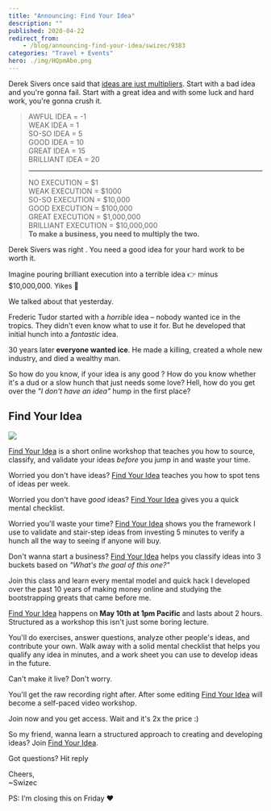 ```yaml
---
title: "Announcing: Find Your Idea"
description: ""
published: 2020-04-22
redirect_from:
    - /blog/announcing-find-your-idea/swizec/9383
categories: "Travel + Events"
hero: ./img/HQpmAbo.png
---
```


Derek Sivers once said that [ideas are just multipliers](https://sivers.org/multiply). Start with a bad idea and you're gonna fail. Start with a great idea and with some luck and hard work, you're gonna crush it.

> AWFUL IDEA = -1  
> WEAK IDEA = 1  
> SO-SO IDEA = 5  
> GOOD IDEA = 10  
> GREAT IDEA = 15  
> BRILLIANT IDEA = 20
>
> ---
>
> NO EXECUTION = $1  
> WEAK EXECUTION = $1000  
> SO-SO EXECUTION = $10,000  
> GOOD EXECUTION = $100,000  
> GREAT EXECUTION = $1,000,000  
> BRILLIANT EXECUTION = $10,000,000  
> **To make a business, you need to multiply the two.**

Derek Sivers was right . You need a good idea for your hard work to be worth it.

Imagine pouring brilliant execution into a terrible idea 👉 minus $10,000,000. Yikes 😬

We talked about that yesterday.

Frederic Tudor started with a _horrible_ idea – nobody wanted ice in the tropics. They didn't even know what to use it for. But he developed that initial hunch into a _fantastic_ idea.

30 years later **everyone wanted ice**. He made a killing, created a whole new industry, and died a wealthy man.

So how do you know, if your idea is any good ? How do you know whether it's a dud or a slow hunch that just needs some love? Hell, how do you get over the _"I don't have an idea"_ hump in the first place?

## Find Your Idea

[![](./img/HQpmAbo.png)](https://gum.co/fKfYf)

[Find Your Idea](https://gum.co/fKfYf) is a short online workshop that teaches you how to source, classify, and validate your ideas _before_ you jump in and waste your time.

Worried you don't have ideas? [Find Your Idea](https://gum.co/fKfYf) teaches you how to spot tens of ideas per week.

Worried you don't have _good_ ideas? [Find Your Idea](https://gum.co/fKfYf) gives you a quick mental checklist.

Worried you'll waste your time? [Find Your Idea](https://gum.co/fKfYf) shows you the framework I use to validate and stair-step ideas from investing 5 minutes to verify a hunch all the way to seeing if anyone will buy.

Don't wanna start a business? [Find Your Idea](https://gum.co/fKfYf) helps you classify ideas into 3 buckets based on _"What's the goal of this one?"_

Join this class and learn every mental model and quick hack I developed over the past 10 years of making money online and studying the bootstrapping greats that came before me.

[Find Your Idea](https://gum.co/fKfYf) happens on **May 10th at 1pm Pacific** and lasts about 2 hours. Structured as a workshop this isn't just some boring lecture.

You'll do exercises, answer questions, analyze other people's ideas, and contribute your own. Walk away with a solid mental checklist that helps you qualify any idea in minutes, and a work sheet you can use to develop ideas in the future.

Can't make it live? Don't worry.

You'll get the raw recording right after. After some editing [Find Your Idea](https://gum.co/fKfYf) will become a self-paced video workshop.

Join now and you get access. Wait and it's 2x the price :)

So my friend, wanna learn a structured approach to creating and developing ideas? Join [Find Your Idea](https://gum.co/fKfYf).

Got questions? Hit reply

Cheers, <br/>
~Swizec

PS: I'm closing this on Friday ❤️
